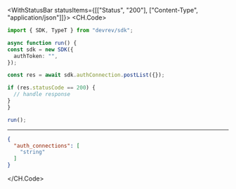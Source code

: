 

<WithStatusBar statusItems={[["Status", "200"], ["Content-Type", "application/json"]]}>
  <CH.Code>
  ```typescript PostList.ts
  import { SDK, TypeT } from "devrev/sdk";

async function run() {
  const sdk = new SDK({
    authToken: "",
  });

  const res = await sdk.authConnection.postList({});

  if (res.statusCode == 200) {
    // handle response
  }
}

run();
  ```
  ---

  ```json Example Response
  {
    "auth_connections": [
      "string"
    ]
  }
  ```
  </CH.Code>
</WithStatusBar>
